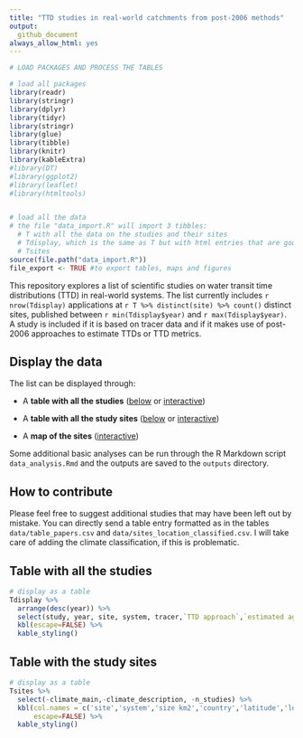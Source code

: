 ```yaml
---
title: "TTD studies in real-world catchments from post-2006 methods"
output: 
  github_document
always_allow_html: yes  
---
```


```r

# LOAD PACKAGES AND PROCESS THE TABLES

# load all packages 
library(readr)
library(stringr)
library(dplyr)
library(tidyr)
library(stringr)
library(glue)
library(tibble)
library(knitr)
library(kableExtra)
#library(DT)
#library(ggplot2)
#library(leaflet)
#library(htmltools)


# load all the data 
# the file "data_import.R" will import 3 tibbles:
  # T with all the data on the studies and their sites
  # Tdisplay, which is the same as T but with html entries that are good for html display
  # Tsites
source(file.path("data_import.R"))
file_export <- TRUE #to export tables, maps and figures
```

This repository explores a list of scientific studies on water transit time distributions (TTD) in real-world systems. The list currently includes `r nrow(Tdisplay)` applications at `r T %>% distinct(site) %>% count()` distinct sites, published between `r min(Tdisplay$year)` and `r max(Tdisplay$year)`. A study is included if it is based on tracer data and if it makes use of post-2006 approaches to estimate TTDs or TTD metrics.


## Display the data

The list can be displayed through:

- A **table with all the studies** ([below](#table-with-all-the-studies) or <a href="https://pbenettin.github.io/TTDstudies/html_tables/studies.html" target="_blank">interactive</a>)

- A **table with all the study sites** ([below](#table-with-the-study-sites) or <a href="https://pbenettin.github.io/TTDstudies/html_tables/sites.html" target="_blank">interactive</a>)

- A **map of the sites** (<a href="https://pbenettin.github.io/TTDstudies/html_tables/sites.html" target="_blank">interactive</a>)


Some additional basic analyses can be run through the R Markdown script `data_analysis.Rmd` and the outputs are saved to the `outputs` directory.


## How to contribute

Please feel free to suggest additional studies that may have been left out by mistake. You can directly send a table entry formatted as in the tables `data/table_papers.csv` and `data/sites_location_classified.csv`. I will take care of adding the climate classification, if this is problematic.




## Table with all the studies

```r
# display as a table
Tdisplay %>%
  arrange(desc(year)) %>%
  select(study, year, site, system, tracer,`TTD approach`,`estimated age metric`) %>% #select just some variables for display
  kbl(escape=FALSE) %>%
  kable_styling()
```


## Table with the study sites

```r
# display as a table
Tsites %>%
  select(-climate_main,-climate_description, -n_studies) %>%
  kbl(col.names = c('site','system','size km2','country','latitude','longitude','climate','studies'),
      escape=FALSE) %>%
  kable_styling()
```




